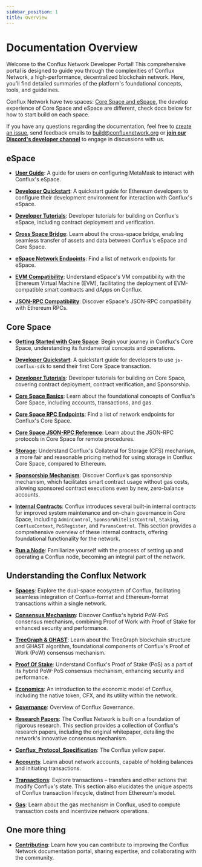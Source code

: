 ```yaml
---
sidebar_position: 1
title: Overview
---
```


# Documentation Overview

Welcome to the Conflux Network Developer Portal! This comprehensive portal is designed to guide you through the complexities of Conflux Network, a high-performance, decentralized blockchain network. Here, you'll find detailed summaries of the platform's foundational concepts, tools, and guidelines.

Conflux Network have two spaces: [Core Space and eSpace](/docs/overview/space-intro), the develop experience of Core Space and eSpace are different, check docs below for how to start build on each space.

If you have any questions regarding the documentation, feel free to [create an issue](https://github.com/Conflux-Chain/conflux-documentation/issues), send feedback emails to [build@confluxnetwork.org](mailto:build@confluxnetwork.org) or [**join our Discord's developer channel**](https://discord.gg/conflux-network-707952293412339843) to engage in discussions with us.

## **eSpace**

- [**User Guide**](../espace/UserGuide): A guide for users on configuring MetaMask to interact with Conflux's eSpace.

- [**Developer Quickstart**](../espace/DeveloperQuickstart): A quickstart guide for Ethereum developers to configure their development environment for interaction with Conflux's eSpace.

- [**Developer Tutorials**](/docs/category/tutorials-1): Developer tutorials for building on Conflux's eSpace, including contract deployment and verification.

- [**Cross Space Bridge**](../espace/build/cross-space-bridge): Learn about the cross-space bridge, enabling seamless transfer of assets and data between Conflux's eSpace and Core Space.

- [**eSpace Network Endpoints**](../espace/network-endpoints): Find a list of network endpoints for eSpace.

- [**EVM Compatibility**](../espace/build/evm-compatibility): Understand eSpace's VM compatibility with the Ethereum Virtual Machine (EVM), facilitating the deployment of EVM-compatible smart contracts and dApps on Conflux.

- [**JSON-RPC Compatibility**](../espace/build/jsonrpc-compatibility.md): Discover eSpace's JSON-RPC compatibility with Ethereum RPCs.

## **Core Space**

- [**Getting Started with Core Space**](../core/getting-started/): Begin your journey in Conflux's Core Space, understanding its fundamental concepts and operations.

- [**Developer Quickstart**](../core/core-developer-quickstart): A quickstart guide for developers to use `js-conflux-sdk` to send their first Core Space transaction.

- [**Developer Tutorials**](/docs/category/tutorials): Developer tutorials for building on Core Space, covering contract deployment, contract verification, and Sponsorship.

- [**Core Space Basics**](/docs/category/core-space-basics): Learn about the foundational concepts of Conflux's Core Space, including accounts, transactions, and gas.

- [**Core Space RPC Endpoints**](../core/conflux_rpcs): Find a list of network endpoints for Conflux's Core Space.

- [**Core Space JSON-RPC Reference**](../core/build/json-rpc/): Learn about the JSON-RPC protocols in Core Space for remote procedures.

- [**Storage**](../core/core-space-basics/storage): Understand Conflux's Collateral for Storage (CFS) mechanism, a more fair and reasonable pricing method for using storage in Conflux Core Space, compared to Ethereum.

- [**Sponsorship Mechanism**](../core/core-space-basics/sponsor-mechanism): Discover Conflux’s gas sponsorship mechanism, which facilitates smart contract usage without gas costs, allowing sponsored contract executions even by new, zero-balance accounts.

- [**Internal Contracts**](../core/core-space-basics/internal-contracts/): Conflux introduces several built-in internal contracts for improved system maintenance and on-chain governance in Core Space, including `AdminControl`, `SponsorWhitelistControl`, `Staking`, `ConfluxContext`, `PoSRegister`, and `ParamsControl`. This section provides a comprehensive overview of these internal contracts, offering foundational functionality for the network.

- [**Run a Node**](../general/run-a-node/): Familiarize yourself with the process of setting up and operating a Conflux node, becoming an integral part of the network.

## **Understanding the Conflux Network**

- [**Spaces**](../general/conflux-basics/spaces): Explore the dual-space ecosystem of Conflux, facilitating seamless integration of Conflux-format and Ethereum-format transactions within a single network.

- [**Consensus Mechanism**](../general/conflux-basics/consensus-mechanisms): Discover Conflux's hybrid PoW-PoS consensus mechanism, combining Proof of Work with Proof of Stake for enhanced security and performance.

- [**TreeGraph & GHAST**](../general/conflux-basics/consensus-mechanisms/proof-of-work/): Learn about the TreeGraph blockchain structure and GHAST algorithm, foundational components of Conflux's Proof of Work (PoW) consensus mechanism.

- [**Proof Of Stake**](../general/conflux-basics/consensus-mechanisms/proof-of-stake/pos_overview): Understand Conflux's Proof of Stake (PoS) as a part of its hybrid PoW-PoS consensus mechanism, enhancing security and performance.

- [**Economics**](../general/conflux-basics/economics): An introduction to the economic model of Conflux, including the native token, CFX, and its utility within the network.

- [**Governance**](../general/conflux-basics/conflux-governance/governance-overview): Overview of Conflux Governance.

- [**Research Papers**](../general/conflux-basics/additional-resources/conflux_papers): The Conflux Network is built on a foundation of rigorous research. This section provides a collection of Conflux's research papers, including the original whitepaper, detailing the network's innovative consensus mechanism.

- [**Conflux_Protocol_Specification**](https://confluxnetwork.org/files/Conflux_Protocol_Specification.pdf): The Conflux yellow paper.

- [**Accounts**](../general/conflux-basics/accounts): Learn about network accounts, capable of holding balances and initiating transactions.

- [**Transactions**](../general/conflux-basics/transactions): Explore transactions – transfers and other actions that modify Conflux's state. This section also elucidates the unique aspects of Conflux transaction lifecycle, distinct from Ethereum's model.

- [**Gas**](../general/conflux-basics/gas): Learn about the gas mechanism in Conflux, used to compute transaction costs and incentivize network operations.

## One more thing

- [**Contributing**](../general/CONTRIBUTING): Learn how you can contribute to improving the Conflux Network documentation portal, sharing expertise, and collaborating with the community.

